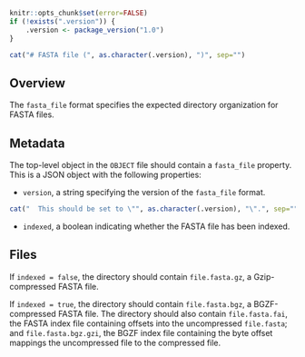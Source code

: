 ```r
knitr::opts_chunk$set(error=FALSE)
if (!exists(".version")) {
    .version <- package_version("1.0")
}
```

```r
cat("# FASTA file (", as.character(.version), ")", sep="")
```

## Overview

The `fasta_file` format specifies the expected directory organization for FASTA files.

## Metadata

The top-level object in the `OBJECT` file should contain a `fasta_file` property.
This is a JSON object with the following properties:

- `version`, a string specifying the version of the `fasta_file` format.
```r
cat("  This should be set to \"", as.character(.version), "\".", sep="")
```
- `indexed`, a boolean indicating whether the FASTA file has been indexed.

## Files

If `indexed = false`, the directory should contain `file.fasta.gz`, a Gzip-compressed FASTA file.

If `indexed = true`, the directory should contain `file.fasta.bgz`, a BGZF-compressed FASTA file.
The directory should also contain `file.fasta.fai`, the FASTA index file containing offsets into the uncompressed `file.fasta`;
and `file.fasta.bgz.gzi`, the BGZF index file containing the byte offset mappings the uncompressed file to the compressed file.

